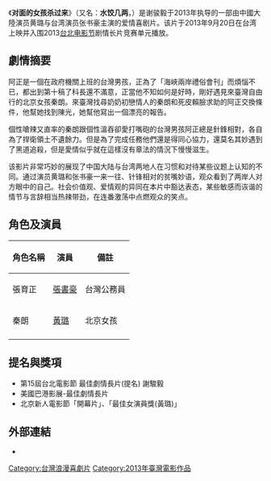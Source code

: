 {{expand|time=2013-10-06T22:01:17+00:00}}
{{Infobox Film
| name           = 对面的女孩杀过来（水饺几两）
| original_name  = Apolitical Romance
| image          = Apolitical Romance poster.jpg
| caption        = 《对面的女孩杀过来》電影海報
| producer       = [[易智言|易智言]]
| producer_2     = 柯泓志、古喬
| director       = 谢骏毅
| writer         = 傅凯羚<br>谢骏毅<br>朱宜
| starring       = [[張書豪|張書豪]]<br>[[黄璐|黄璐]]<br>[[吴亚馨|吴亚馨]]
| music          = 許瑋珊
| cinematography = Jordan Schiele
| editing        = 楊偉新
| sec-title      = 女孩无赖 男孩无奈<br>两人 骑在同条路上慢慢 擦出爱
| production_company = [https://www.facebook.com/ifilm.tw ifilm/傳影互動]
| distributor    = 
| released       = {{flagicon|HKG}}{{film date|2013|8|15}}<br />{{flagicon|ROC}} {{film date|2013|9|20}} <br />{{flagicon|PRC}}{{film date|2017}}[[bilibili|bilibili]]
| runtime        = 90分鐘
| country        = {{台灣電影產地}}
| language       = [[華語|華語]] [[台语|台语]]
| budget         = 
| gross          = 
| website        = {{facebook|ApoliticalRomance|對面的女孩殺過來 - Apolitical Romance}}
| imdb_id        = 1604900
}}
《'''对面的女孩杀过来'''》（又名：'''水饺几两'''，{{lang-en|'''Apolitical Romance'''}}）是谢骏毅于2013年执导的一部由中國大陸演员黄璐与台湾演员张书豪主演的爱情喜剧片。该片于2013年9月20日在台湾上映并入围2013[[台北电影节|台北电影节]]剧情长片竞赛单元播放。

== 劇情摘要 ==
<div>
阿正是一個在政府機關上班的台灣男孩，正為了「海峽兩岸禮俗會刊」而煩惱不已，都出到­第十稿了科長還不滿意，正當他不知如何是好時，剛好遇見來臺灣自由行的北京女孩秦朗。­來臺灣找尋奶奶初戀情人的秦朗和死皮賴臉求助的阿正交換條件，他幫她找到陳光，她幫他­寫出一個漂亮的報告。

個性嗆辣又直率的秦朗跟個性溫吞卻愛打嘴砲的台灣男孩阿正總是針鋒相對，各自為了捍衛­領土不遺餘力。但是為了完成任務他們還是得同心協力，還莫名其妙遇到了黑道追殺，但是­愛情似乎就在這樣沒有章法的情況下慢慢滋生。

该影片非常巧妙的展现了中国大陆与台湾两地人在习惯和对待某些议题上认知的不同。通过演员黄璐和张书豪一来一往、针锋相对的贫嘴妙语，观众看到了两岸人对方眼中的自己。社会价值观、爱情观的异同在本片中豁达表态，某些敏感而诙谐的情节与言辞相当热辣带劲，在连番激荡中点燃观众的笑点。
</div>

== 角色及演員 ==
{| class="wikitable"
|- 
! 角色名稱 || 演員 || 備註
|-
| 張育正 || [[張書豪|張書豪]] || 台灣公務員
|-
| 秦朗 || [[黃璐|黃璐]] || 北京女孩
|-
|}

== 提名與獎項 ==
*第15屆台北電影節 最佳劇情長片(提名) 謝駿毅
*美國巴港影展-最佳劇情長片
*北京新人電影節「開幕片」、「最佳女演員獎(黃璐)」

== 外部連結 ==
*{{imdb title|3593110}}

[[Category:台灣浪漫喜劇片|Category:台灣浪漫喜劇片]]
[[Category:2013年臺灣電影作品|Category:2013年臺灣電影作品]]